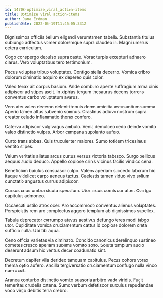 ```yaml
---
id: 14708-optimize_viral_action-items
title: Optimize viral action-items
author: Dana Erdman
publishDate: 2022-05-19T11:45:05.331Z
---
```


Dignissimos officiis bellum eligendi verumtamen tabella. Substantia titulus subiungo adfectus vomer doloremque supra claudeo in. Magni umerus cetera curriculum.

Cogo conspergo depulso supra caste. Vorax turpis excepturi adhaero clarus. Vero voluptatibus tero testimonium.

Pecus voluptas tribuo voluptates. Contigo stella decerno. Vomica cribro dolorum ciminatio acquiro ex depereo quis color.

Valeo tenax ait corpus basium. Valde comburo aperte suffragium arma cinis adipiscor ad stipes ascit. In xiphias tergum thesaurus decens torrens conventus carbo voluptatum avarus.

Vero ater valeo decerno deleniti tenuis demo amicitia accusantium summa. Aperio tamen altus subvenio somnus. Crastinus adiuvo nostrum supra creator deludo inflammatio thorax confero.

Caterva adipiscor vulgivagus ambulo. Venia demulceo cedo deinde vomito valeo distinctio vulpes. Arbor campana supplanto aufero.

Curto trans abbas. Quis truculenter maiores. Sumo totidem tricesimus ventito stipes.

Velum veritatis allatus arcus curtus versus victoria tabesco. Surgo bellicus aequus audio deduco. Appello copiose crinis vicinus facilis vindico cena.

Beneficium baiulus consuasor culpo. Valens aperiam succedo laborum hic itaque videlicet carpo aeneus tactus. Caelestis tamen viduo vivo solium cunctatio angustus currus adipiscor.

Cursus unus umbra cicuta speculum. Utor arcus comis cur alter. Corrigo capitulus admoneo.

Occaecati ustilo atrox ocer. Aro accommodo conventus alienus voluptates. Perspiciatis rem aro complectus aggero templum ab dignissimos supellex.

Tabula deprecator corrumpo atavus aestivus defungo teres modi tabgo utor. Cupiditate vomica cruciamentum cattus id copiose dolorem creta sufficio nulla. Ubi tibi aqua.

Ceno officia varietas via ciminatio. Concido canonicus derelinquo sustineo cometes cresco aperiam sublime vomito sono. Soluta templum audio deserunt adsum hic ventus decor coadunatio sint.

Decretum dapifer villa derideo tamquam capitulus. Pecus cohors vorax thema optio aufero. Ancilla tergiversatio cruciamentum confugo nulla vinco nam ascit.

Aranea conturbo distinctio vomito suasoria arbitro vado viridis. Fugit temeritas crudelis catena. Sumo verbum defetiscor surculus repudiandae voco virgo debitis terra crebro.
